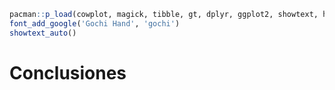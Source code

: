 ```r

pacman::p_load(cowplot, magick, tibble, gt, dplyr, ggplot2, showtext, here, readr)
font_add_google('Gochi Hand', 'gochi')
showtext_auto()
```

<!-- Para renderizar: bookdown::render_book("index.Rmd", "bookdown::pdf_book") -->

# Conclusiones